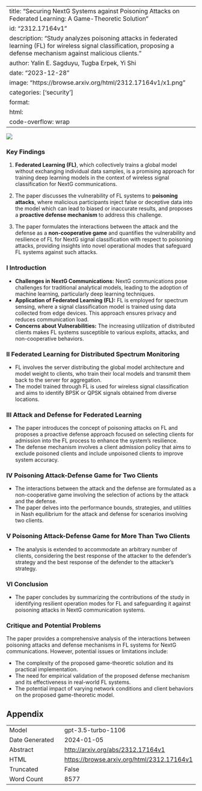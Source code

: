 
---
title: "Securing NextG Systems against Poisoning Attacks on Federated Learning: A Game-Theoretic Solution"
id: "2312.17164v1"
description: "Study analyzes poisoning attacks in federated learning (FL) for wireless signal classification, proposing a defense mechanism against malicious clients."
author: Yalin E. Sagduyu, Tugba Erpek, Yi Shi
date: "2023-12-28"
image: "https://browse.arxiv.org/html/2312.17164v1/x1.png"
categories: ['security']
format:
  html:
    code-overflow: wrap
---

![](https://browse.arxiv.org/html/2312.17164v1/x1.png)

### **Key Findings**

1. **Federated Learning (FL)**, which collectively trains a global model without exchanging individual data samples, is a promising approach for training deep learning models in the context of wireless signal classification for NextG communications.

2. The paper discusses the vulnerability of FL systems to **poisoning attacks**, where malicious participants inject false or deceptive data into the model which can lead to biased or inaccurate results, and proposes a **proactive defense mechanism** to address this challenge.

3. The paper formulates the interactions between the attack and the defense as a **non-cooperative game** and quantifies the vulnerability and resilience of FL for NextG signal classification with respect to poisoning attacks, providing insights into novel operational modes that safeguard FL systems against such attacks.

### **I Introduction**

- **Challenges in NextG Communications:** NextG communications pose challenges for traditional analytical models, leading to the adoption of machine learning, particularly deep learning techniques.
- **Application of Federated Learning (FL):** FL is employed for spectrum sensing, where a signal classification model is trained using data collected from edge devices. This approach ensures privacy and reduces communication load.
- **Concerns about Vulnerabilities:** The increasing utilization of distributed clients makes FL systems susceptible to various exploits, attacks, and non-cooperative behaviors.

### **II Federated Learning for Distributed Spectrum Monitoring**

- FL involves the server distributing the global model architecture and model weight to clients, who train their local models and transmit them back to the server for aggregation.
- The model trained through FL is used for wireless signal classification and aims to identify BPSK or QPSK signals obtained from diverse locations.

### **III Attack and Defense for Federated Learning**

- The paper introduces the concept of poisoning attacks on FL and proposes a proactive defense approach focused on selecting clients for admission into the FL process to enhance the system's resilience.
- The defense mechanism involves a client admission policy that aims to exclude poisoned clients and include unpoisoned clients to improve system accuracy.

### **IV Poisoning Attack-Defense Game for Two Clients**

- The interactions between the attack and the defense are formulated as a non-cooperative game involving the selection of actions by the attack and the defense.
- The paper delves into the performance bounds, strategies, and utilities in Nash equilibrium for the attack and defense for scenarios involving two clients.

### **V Poisoning Attack-Defense Game for More Than Two Clients**

- The analysis is extended to accommodate an arbitrary number of clients, considering the best response of the attacker to the defender's strategy and the best response of the defender to the attacker's strategy.

### **VI Conclusion**

- The paper concludes by summarizing the contributions of the study in identifying resilient operation modes for FL and safeguarding it against poisoning attacks in NextG communication systems.

### **Critique and Potential Problems**

The paper provides a comprehensive analysis of the interactions between poisoning attacks and defense mechanisms in FL systems for NextG communications. However, potential issues or limitations include:

- The complexity of the proposed game-theoretic solution and its practical implementation.
- The need for empirical validation of the proposed defense mechanism and its effectiveness in real-world FL systems.
- The potential impact of varying network conditions and client behaviors on the proposed game-theoretic model.

## Appendix

|          |          |
|----------|----------|
| Model     | gpt-3.5-turbo-1106       |
| Date Generated     | 2024-01-05       |
| Abstract | [http://arxiv.org/abs/2312.17164v1](http://arxiv.org/abs/2312.17164v1)        |
| HTML     | [https://browse.arxiv.org/html/2312.17164v1](https://browse.arxiv.org/html/2312.17164v1)       |
| Truncated       | False       |
| Word Count       | 8577       |